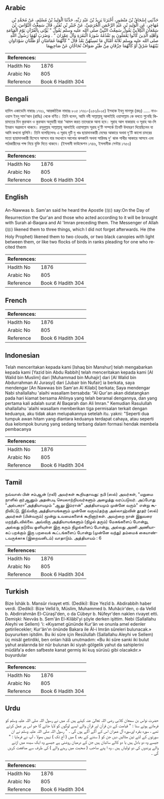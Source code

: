 ## Arabic


<div dir="rtl" lang="ar" style={{fontSize:'larger',backgroundColor:'#f8f9fa',padding:20}}>
حَدَّثَنِي إِسْحَاقُ بْنُ مَنْصُورٍ، أَخْبَرَنَا يَزِيدُ بْنُ عَبْدِ رَبِّهِ، حَدَّثَنَا الْوَلِيدُ بْنُ مُسْلِمٍ، عَنْ مُحَمَّدِ بْنِ مُهَاجِرٍ، عَنِ الْوَلِيدِ بْنِ عَبْدِ الرَّحْمَنِ الْجُرَشِيِّ، عَنْ جُبَيْرِ بْنِ نُفَيْرٍ، قَالَ سَمِعْتُ النَّوَّاسَ، بْنَ سَمْعَانَ الْكِلاَبِيَّ يَقُولُ سَمِعْتُ النَّبِيَّ صلى الله عليه وسلم يَقُولُ ‏"‏ يُؤْتَى بِالْقُرْآنِ يَوْمَ الْقِيَامَةِ وَأَهْلِهِ الَّذِينَ كَانُوا يَعْمَلُونَ بِهِ تَقْدُمُهُ سُورَةُ الْبَقَرَةِ وَآلُ عِمْرَانَ ‏"‏ ‏.‏ وَضَرَبَ لَهُمَا رَسُولُ اللَّهِ صلى الله عليه وسلم ثَلاَثَةَ أَمْثَالٍ مَا نَسِيتُهُنَّ بَعْدُ قَالَ ‏"‏ كَأَنَّهُمَا غَمَامَتَانِ أَوْ ظُلَّتَانِ سَوْدَاوَانِ بَيْنَهُمَا شَرْقٌ أَوْ كَأَنَّهُمَا حِزْقَانِ مِنْ طَيْرٍ صَوَافَّ تُحَاجَّانِ عَنْ صَاحِبِهِمَا
</div>
<div style={{backgroundColor:'#f8f9fa',padding:20, marginBottom: 10}}><table> <thead> <tr> <th>References:</th> <th></th> </tr> </thead> <tbody><tr><td>Hadith No</td><td>1876</td></tr><tr><td>Arabic No</td><td>805</td></tr><tr><td>Reference</td><td>Book 6 Hadith 304</td></tr></tbody></table></div>

## Bengali


<div dir="ltr" lang="bn" style={{fontSize:'larger',backgroundColor:'#f8f9fa',padding:20}}>
হাদিস একাডেমি নাম্বারঃ ১৭৬১, আন্তর্জাতিক নাম্বারঃ ৮০৫ ১৭৬১-(২৫৩/৮০৫) ইসহাক ইবনু মানসূর (রহঃ) ..... নাওওয়াস ইবনু সাম’আন (রাযিঃ) থেকে বর্ণিত। তিনি বলেন, আমি নবী সাল্লাল্লাহু আলাইহি ওয়াসাল্লাম কে বলতে শুনেছি কিয়ামতের দিন কুরআন ও কুরআন অনুযায়ী যারা ‘আমল করত তাদেরকে আনা হবে। সূরাহ আল বাকারাহ ও সূরাহ আ-লি ইমরান অগ্রভাগে থাকবে। রসূলুল্লাহ সাল্লাল্লাহু আলাইহি ওয়াসাল্লাম সূরাহ দু'টি সম্পর্কে তিনটি উদাহরণ দিয়েছিলেন যা আমি কখনো ভুলিনি। তিনি বলেছিলেনঃ এ সূরাহ দুটি দু খণ্ড ছায়াদানকারী মেঘের আকারে অথবা দু'টি কালো চাদরের মতো ছায়াদানকারী হিসেবে আসবে যার মধ্যখানে আলোর ঝলকানি অথবা সারিবদ্ধ দু' ঝাক পাখীর আকারে আসবে এবং পাঠকারীদের পক্ষ নিয়ে যুক্তি দিতে থাকবে। (ইসলামী ফাউন্ডেশন ১৭৪৬, ইসলামীক সেন্টার ১৭৫৩)
</div>
<div style={{backgroundColor:'#f8f9fa',padding:20, marginBottom: 10}}><table> <thead> <tr> <th>References:</th> <th></th> </tr> </thead> <tbody><tr><td>Hadith No</td><td>1876</td></tr><tr><td>Arabic No</td><td>805</td></tr><tr><td>Reference</td><td>Book 6 Hadith 304</td></tr></tbody></table></div>

## English


<div dir="ltr" lang="en" style={{fontSize:'larger',backgroundColor:'#f8f9fa',padding:20}}>
An-Nawwas b. Sam'an said he heard the Apostle (ﷺ) say:On the Day of Resurrection the Qur'an and those who acted according to it will be brought with Surah al-Baqara and AI 'Imran preceding them. The Messenger of Allah (ﷺ) likened them to three things, which I did not forget afterwards. He (the Holy Prophet) likened them to two clouds, or two black canopies with light between them, or like two flocks of birds in ranks pleading for one who recited them
</div>
<div style={{backgroundColor:'#f8f9fa',padding:20, marginBottom: 10}}><table> <thead> <tr> <th>References:</th> <th></th> </tr> </thead> <tbody><tr><td>Hadith No</td><td>1876</td></tr><tr><td>Arabic No</td><td>805</td></tr><tr><td>Reference</td><td>Book 6 Hadith 304</td></tr></tbody></table></div>

## French


<div dir="ltr" lang="fr" style={{fontSize:'larger',backgroundColor:'#f8f9fa',padding:20}}>

</div>
<div style={{backgroundColor:'#f8f9fa',padding:20, marginBottom: 10}}><table> <thead> <tr> <th>References:</th> <th></th> </tr> </thead> <tbody><tr><td>Hadith No</td><td>1876</td></tr><tr><td>Arabic No</td><td>805</td></tr><tr><td>Reference</td><td>Book 6 Hadith 304</td></tr></tbody></table></div>

## Indonesian


<div dir="ltr" lang="id" style={{fontSize:'larger',backgroundColor:'#f8f9fa',padding:20}}>
Telah menceritakan kepada kami [Ishaq bin Manshur] telah mengabarkan kepada kami [Yazid bin Abdu Rabbih] telah menceritakan kepada kami [Al Walid bin Muslim] dari [Muhammad bin Muhajir] dari [Al Walid bin Abdurrahman Al Jurasyi] dari [Jubair bin Nufair] ia berkata, saya mendengar [An Nawwas bin Sam'an Al Kilabi] berkata; Saya mendengar Nabi shallallahu 'alaihi wasallam bersabda: "Al Qur'an akan didatangkan pada hari kiamat bersama Ahlinya yang telah beramal dengannya, dan yang pertama kali adalah surat Al Baqarah dan Ali Imran." Kemudian Rasulullah shallallahu 'alaihi wasallam memberikan tiga permisalan terkait dengan keduanya, aku tidak akan melupakannya setelah itu. yakni: "Seperti dua tumpuk awan hitam yang diantara keduanya terdapat cahaya, atau seperti dua kelompok burung yang sedang terbang dalam formasi hendak membela pembacanya
</div>
<div style={{backgroundColor:'#f8f9fa',padding:20, marginBottom: 10}}><table> <thead> <tr> <th>References:</th> <th></th> </tr> </thead> <tbody><tr><td>Hadith No</td><td>1876</td></tr><tr><td>Arabic No</td><td>805</td></tr><tr><td>Reference</td><td>Book 6 Hadith 304</td></tr></tbody></table></div>

## Tamil


<div dir="ltr" lang="ta" style={{fontSize:'larger',backgroundColor:'#f8f9fa',padding:20}}>
நவ்வாஸ் பின் சம்ஆன் (ரலி) அவர்கள் கூறியதாவது: நபி (ஸல்) அவர்கள், "மறுமை நாளில் குர்ஆனும் அதன்படி செயலாற்றியவர்களும் அழைத்து வரப்படுவர். அப்போது "அல்பகரா"அத்தியாயமும் "ஆலு இம்ரான்" அத்தியாயமும் முன்னே வரும்" என்று கூறிவிட்டு, இ(வ்விரு அத்தியாயங்களும் முன்னே வருவ)தற்கு அல்லாஹ்வின் தூதர் (ஸல்) அவர்கள் (பின்வரும்) மூன்று உவமைகளைக் கூறினார்கள். அவற்றை நான் இதுவரை மறந்திடவில்லை. அவ்விரு அத்தியாயங்களும் (நிழல் தரும்) மேகங்களைப் போன்று, அல்லது நடுவே ஒளியுள்ள இரு கரும் நிழல்களைப் போன்று, அல்லது அணி அணியாகப் பறக்கும் இரு பறவைக் கூட்டங்களைப் போன்று (முன்னே வந்து) தம்மைக் கையாண்டவருக்காக (இறைவனிடம்) வாதாடும். அத்தியாயம் : 6
</div>
<div style={{backgroundColor:'#f8f9fa',padding:20, marginBottom: 10}}><table> <thead> <tr> <th>References:</th> <th></th> </tr> </thead> <tbody><tr><td>Hadith No</td><td>1876</td></tr><tr><td>Arabic No</td><td>805</td></tr><tr><td>Reference</td><td>Book 6 Hadith 304</td></tr></tbody></table></div>

## Turkish


<div dir="ltr" lang="tr" style={{fontSize:'larger',backgroundColor:'#f8f9fa',padding:20}}>
Bize İshâk b. Mansûr rivayet etti. (Dediki): Bize Yezîd b. Abdirabbih haber verdi. (Dediki): Bize Velîd b, Müslim, Muhammed b. Muhâcir'den, o da Velîd b. Abdirrahmân El-Cüraşî'den, o da Cübeyr b. Nüfeyr'den naklen rivayet etti. Demişki: Nevvâs b. Sem'ân El-Kilâbî'yi şöyle derken işittim. Nebi (Sallallahu Aleyhi ve Sellem) 'i: «Kıyamet gününde Kur'ân ve onunla amel edenler getirilecekler; Kur'ân'ın önünde Bakara ile Âl-i Imrân sûreleri bulunacak.» buyururken işitdim. Bu iki sûre için Resûlullah (Sallallahu Aleyhi ve Sellem) üç misâl getirdiki, ben onları hâlâ unutmadım: «Bu iki sûre sanki iki bulut yahut aralarında bir nûr bulunan iki siyah gölgelik yahut da sahiplerini müdâfa'a eden safbeste kanat germiş iki kuş sürüsü gibi olacakdır.» buyurdular
</div>
<div style={{backgroundColor:'#f8f9fa',padding:20, marginBottom: 10}}><table> <thead> <tr> <th>References:</th> <th></th> </tr> </thead> <tbody><tr><td>Hadith No</td><td>1876</td></tr><tr><td>Arabic No</td><td>805</td></tr><tr><td>Reference</td><td>Book 6 Hadith 304</td></tr></tbody></table></div>

## Urdu


<div dir="rtl" lang="ur" style={{fontSize:'larger',backgroundColor:'#f8f9fa',padding:20}}>
حضرت نواس بن سمعان کلابی رضی اللہ تعالیٰ عنہ کہتے ہیں کہ میں نے رسول اللہ صلی اللہ علیہ وسلم کو فرماتے ہوئے سنا : " قیامت کے دن قرآن اور قرآن والے ایسے لوگوں کو لایا جائے گا جو اس پر عمل کرتے تھے ، سورہ بقرہ اورسورہ آل عمران اس کے آگے آگے ہوں گی ۔ " رسول اللہ صلی اللہ علیہ وسلم نے ان سورتوں کے لئے تین مثالیں دیں جن کو ( سننے کے بعد ) میں ( آج تک ) نہیں بھولا ، آپ نے فرمایا : " جیسے وہ دو بادل ہیں یا دو کالے سائبان ہیں جن کے درمیان روشنی ہے جیسے وہ ایک سیدھ میں اڑنے والے پرندوں کی دو ٹولیاں ہیں ، وہ ا پنے صاحب ( صحبت میں رہنے والے ) کی طرف سے مدافعت کریں گی ۔
</div>
<div style={{backgroundColor:'#f8f9fa',padding:20, marginBottom: 10}}><table> <thead> <tr> <th>References:</th> <th></th> </tr> </thead> <tbody><tr><td>Hadith No</td><td>1876</td></tr><tr><td>Arabic No</td><td>805</td></tr><tr><td>Reference</td><td>Book 6 Hadith 304</td></tr></tbody></table></div>